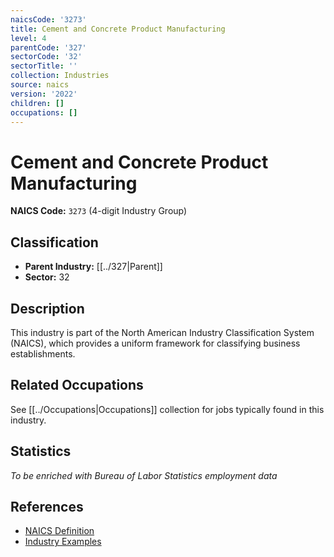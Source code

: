 ```yaml
---
naicsCode: '3273'
title: Cement and Concrete Product Manufacturing
level: 4
parentCode: '327'
sectorCode: '32'
sectorTitle: ''
collection: Industries
source: naics
version: '2022'
children: []
occupations: []
---
```

# Cement and Concrete Product Manufacturing

**NAICS Code:** `3273` (4-digit Industry Group)

## Classification

- **Parent Industry:** [[../327|Parent]]
- **Sector:** 32

## Description

This industry is part of the North American Industry Classification System (NAICS), which provides a uniform framework for classifying business establishments.

## Related Occupations

See [[../Occupations|Occupations]] collection for jobs typically found in this industry.

## Statistics

*To be enriched with Bureau of Labor Statistics employment data*

## References

- [NAICS Definition](https://www.census.gov/naics/)
- [Industry Examples](https://www.census.gov/naics/2022NAICS/)
